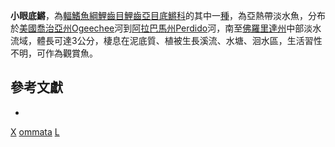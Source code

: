 {{Speciesbox
| taxon = Leptolucania ommata
| binomial_authority = Jordan, 1884
| status = LC
| status_system = IUCN3.1
| synonyms = *''Heterandria ommata'', <small>Jordan, 1884</small>
*''Zygonectes mannii'', <small>Hay, 1885</small>
*''Leptolucania manni'', <small>Hay, 1885</small>
}}
'''小眼底鱂'''，為[[輻鰭魚綱|輻鰭魚綱]][[鯉齒目|鯉齒目]][[鯉齒亞目|鯉齒亞目]][[底鱂科|底鱂科]]的其中一[[種|種]]，為亞熱帶淡水魚，分布於[[美國|美國]][[喬治亞州|喬治亞州]]Ogeechee河到[[阿拉巴馬州|阿拉巴馬州]]Perdido河，南至[[佛羅里達州|佛羅里達州]]中部淡水流域，體長可達3公分，棲息在泥底質、植被生長溪流、水塘、洄水區，生活習性不明，可作為觀賞魚。

== 參考文獻 ==
*{{FishBase_species|genus=Leptolucania|species=ommata|year=2014|month=10}}

{{魚類小作品}}
{{Taxonbar}}
[[Category:觀賞魚|X]]
[[Category:小眼底鱂屬|ommata]]
[[Category:1884年描述的鱼类|L]]